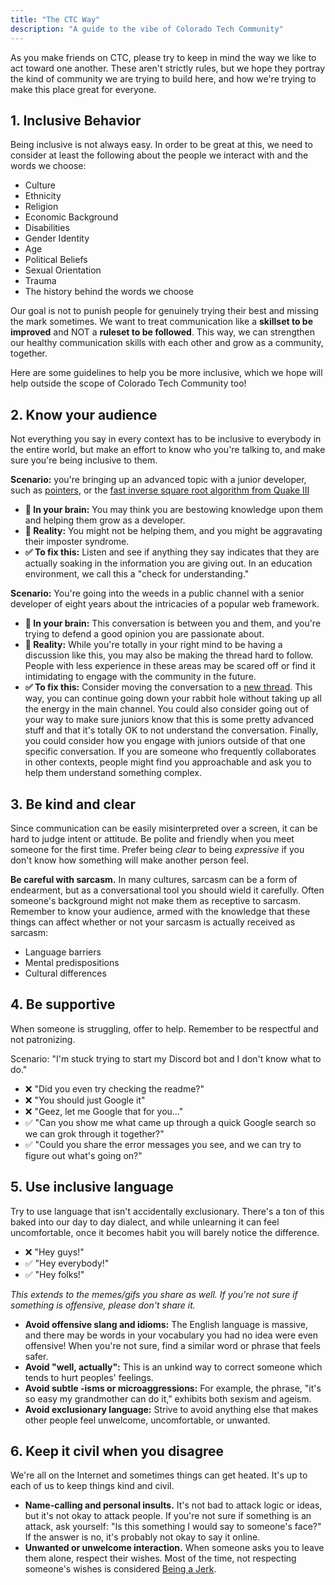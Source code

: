 ```yaml
---
title: "The CTC Way"
description: "A guide to the vibe of Colorado Tech Community"
---
```


As you make friends on CTC, please try to keep in mind the way we like to act
toward one another. These aren't strictly rules, but we hope they portray the
kind of community we are trying to build here, and how we're trying to make this
place great for everyone.

## 1. Inclusive Behavior

Being inclusive is not always easy. In order to be great at this, we need to
consider at least the following about the people we interact with and the words
we choose:

- Culture
- Ethnicity
- Religion
- Economic Background
- Disabilities
- Gender Identity
- Age
- Political Beliefs
- Sexual Orientation
- Trauma
- The history behind the words we choose

Our goal is not to punish people for genuinely trying their best and missing the
mark sometimes. We want to treat communication like a **skillset to be
improved** and NOT a **ruleset to be followed**. This way, we can strengthen our
healthy communication skills with each other and grow as a community, together.

Here are some guidelines to help you be more inclusive, which we hope will help
outside the scope of Colorado Tech Community too!

## 2. Know your audience

Not everything you say in every context has to be inclusive to everybody in the
entire world, but make an effort to know who you're talking to, and make sure
you're being inclusive to them.

**Scenario:** you're bringing up an advanced topic with a junior developer, such
as [pointers](<https://en.wikipedia.org/wiki/Pointer_(computer_programming)>),
or the
[fast inverse square root algorithm from Quake III](https://en.wikipedia.org/wiki/Fast_inverse_square_root)

- **🧠 In your brain:** You may think you are bestowing knowledge upon them and
  helping them grow as a developer.
- **🥺 Reality:** You might not be helping them, and you might be aggravating
  their imposter syndrome.
- **✅ To fix this:** Listen and see if anything they say indicates that they
  are actually soaking in the information you are giving out. In an education
  environment, we call this a "check for understanding."

**Scenario:** You're going into the weeds in a public channel with a senior
developer of eight years about the intricacies of a popular web framework.

- **🧠 In your brain:** This conversation is between you and them, and you're
  trying to defend a good opinion you are passionate about.
- **🥺 Reality:** While you're totally in your right mind to be having a
  discussion like this, you may also be making the thread hard to follow. People
  with less experience in these areas may be scared off or find it intimidating
  to engage with the community in the future.
- **✅ To fix this:** Consider moving the conversation to a
  [new thread](https://support.discord.com/hc/en-us/articles/4403205878423-Threads-FAQ).
  This way, you can continue going down your rabbit hole without taking up all
  the energy in the main channel. You could also consider going out of your way
  to make sure juniors know that this is some pretty advanced stuff and that
  it's totally OK to not understand the conversation. Finally, you could
  consider how you engage with juniors outside of that one specific
  conversation. If you are someone who frequently collaborates in other
  contexts, people might find you approachable and ask you to help them
  understand something complex.

## 3. Be kind and clear

Since communication can be easily misinterpreted over a screen, it can be hard
to judge intent or attitude. Be polite and friendly when you meet someone for
the first time. Prefer being _clear_ to being _expressive_ if you don't know how
something will make another person feel.

**Be careful with sarcasm.** In many cultures, sarcasm can be a form of
endearment, but as a conversational tool you should wield it carefully. Often
someone's background might not make them as receptive to sarcasm. Remember to
know your audience, armed with the knowledge that these things can affect
whether or not your sarcasm is actually received as sarcasm:

- Language barriers
- Mental predispositions
- Cultural differences

## 4. Be supportive

When someone is struggling, offer to help. Remember to be respectful and not
patronizing.

Scenario: "I'm stuck trying to start my Discord bot and I don't know what to
do."

- ❌ "Did you even try checking the readme?"
- ❌ "You should just Google it"
- ❌ "Geez, let me Google that for you..."
- ✅ "Can you show me what came up through a quick Google search so we can grok
  through it together?"
- ✅ "Could you share the error messages you see, and we can try to figure out
  what's going on?"

## 5. Use inclusive language

Try to use language that isn't accidentally exclusionary. There's a ton of this
baked into our day to day dialect, and while unlearning it can feel
uncomfortable, once it becomes habit you will barely notice the difference.

- ❌ "Hey guys!"
- ✅ "Hey everybody!"
- ✅ "Hey folks!"

_This extends to the memes/gifs you share as well. If you're not sure if
something is offensive, please don't share it._

- **Avoid offensive slang and idioms:** The English language is massive, and
  there may be words in your vocabulary you had no idea were even offensive!
  When you're not sure, find a similar word or phrase that feels safer.
- **Avoid "well, actually":** This is an unkind way to correct someone which
  tends to hurt peoples' feelings.
- **Avoid subtle -isms or microaggressions:** For example, the phrase, "it's so
  easy my grandmother can do it," exhibits both sexism and ageism.
- **Avoid exclusionary language:** Strive to avoid anything else that makes
  other people feel unwelcome, uncomfortable, or unwanted.

## 6. Keep it civil when you disagree

We're all on the Internet and sometimes things can get heated. It's up to each
of us to keep things kind and civil.

- **Name-calling and personal insults.** It's not bad to attack logic or ideas,
  but it's not okay to attack people. If you're not sure if something is an
  attack, ask yourself: "Is this something I would say to someone's face?" If
  the answer is no, it's probably not okay to say it online.
- **Unwanted or unwelcome interaction.** When someone asks you to leave them
  alone, respect their wishes. Most of the time, not respecting someone's wishes
  is considered
  [Being a Jerk](/code-of-conduct#3-respect-other-people--dont-be-a-jerk).
